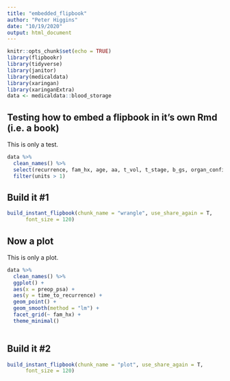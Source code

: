 ```yaml
---
title: "embedded_flipbook"
author: "Peter Higgins"
date: "10/19/2020"
output: html_document
---
```


```r
knitr::opts_chunk$set(echo = TRUE)
library(flipbookr)
library(tidyverse)
library(janitor)
library(medicaldata)
library(xaringan)
library(xaringanExtra)
data <- medicaldata::blood_storage
```

## Testing how to embed a flipbook in it's own Rmd (i.e. a book)

This is only a test.

```r
data %>% 
  clean_names() %>% 
  select(recurrence, fam_hx, age, aa, t_vol, t_stage, b_gs, organ_confined, units, any_adj_therapy) %>% 
  filter(units > 1)
```

## Build it #1

```r
build_instant_flipbook(chunk_name = "wrangle", use_share_again = T,
      font_size = 120)
```

## Now a plot

This is only a plot.

```r
data %>% 
  clean_names() %>% 
  ggplot() +
  aes(x = preop_psa) +
  aes(y = time_to_recurrence) + 
  geom_point() +
  geom_smooth(method = "lm") +
  facet_grid(~ fam_hx) + 
  theme_minimal()
  
```

## Build it #2

```r
build_instant_flipbook(chunk_name = "plot", use_share_again = T,
      font_size = 120)
```
